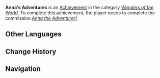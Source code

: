{{Achievement Infobox
|title        = 
|id           = 84054
|order id     = 5033
|category     = Wonders of the World
|description  = Help Anna become an adventurer.
|requirements = Complete ''[[Anna the Adventurer!]].''
|primogems    = 5
|tracking     = 
|hidden       = 1
|topic        = 
|type         = Commission
}}
'''Anna's Adventures''' is an [[Achievement]] in the category ''[[Wonders of the World]]''. To complete this achievement, the player needs to complete the commission ''[[Anna the Adventurer!]].''
<!--
==Trivia==

==Video Guides==
{{EVT
|video1   = 
|caption1 = 
}}
-->
==Other Languages==
{{Other Languages|default_hidden=1
|en      = Anna's Adventures
|zhs     = 安娜冒险记
|zhs_rm  = Ān'nà Màoxiǎnjì
|zht     = 安娜冒險記
|zht_rm  = Ān'nà Màoxiǎnjì
|ja      = アナ冒険記
|ja_rm   = Ana Bouken-ki
|ko      = 안나 모험기
|ko_rm   = 
|es      = El diario de aventuras de Anna
|fr      = Les aventures d'Anna
|ru      = Приключения Анны
|th      = การผจญภัยของ Anna
|th_rm   = Kan Phachon Phai khong Anna
|vi      = Anna Phiêu Lưu Ký
|de      = Annas Abenteuer
|id      = Kisah Petualangan Anna
|pt      = As Aventuras de Anna
}}

==Change History==
{{Change History|2.4}}
<!--
==References==
{{Reflist}}
-->
==Navigation==
{{Achievement Navbox|Wonders of the World|Commission}}